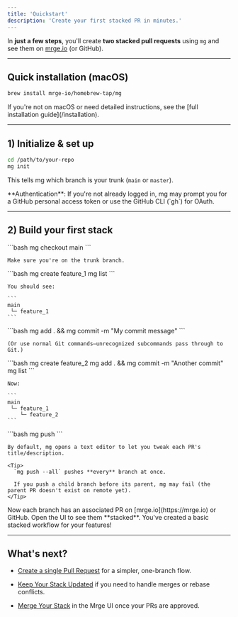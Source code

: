 ```yaml
---
title: 'Quickstart'
description: 'Create your first stacked PR in minutes.'
---
```


In **just a few steps**, you'll create **two stacked pull requests** using `mg` and see them on [mrge.io](https://mrge.io) (or GitHub).

***

## Quick installation (macOS)

```bash
brew install mrge-io/homebrew-tap/mg
```

<Note>
  If you're not on macOS or need detailed instructions, see the [full
  installation guide](/installation).
</Note>

***

## 1) Initialize & set up

```bash
cd /path/to/your-repo
mg init
```

This tells mg which branch is your trunk (`main` or `master`).

<Tip>
  **Authentication**: If you're not already logged in, mg may prompt you for a
  GitHub personal access token or use the GitHub CLI (`gh`) for OAuth.
</Tip>

***

## 2) Build your first stack

<Steps>
  <Step title="Check out trunk">
    ```bash
    mg checkout main
    ```

    Make sure you're on the trunk branch.
  </Step>

  <Step title="Create the first branch">
    ```bash
    mg create feature_1
    mg list
    ```

    You should see:

    ```
    main
     └─ feature_1
    ```
  </Step>

  <Step title="Write code & commit">
    ```bash
    mg add . && mg commit -m "My commit message"
    ```

    (Or use normal Git commands—unrecognized subcommands pass through to Git.)
  </Step>

  <Step title="Add a second branch">
    ```bash
    mg create feature_2
    mg add . && mg commit -m "Another commit"
    mg list
    ```

    Now:

    ```
    main
     └─ feature_1
        └─ feature_2
    ```
  </Step>

  <Step title="Push your stack to remote">
    ```bash
    mg push
    ```

    By default, mg opens a text editor to let you tweak each PR's title/description.

    <Tip>
      `mg push --all` pushes **every** branch at once.

      If you push a child branch before its parent, mg may fail (the parent PR doesn't exist on remote yet).
    </Tip>
  </Step>

  <Step title="Check your PRs">
    Now each branch has an associated PR on [mrge.io](https://mrge.io) or GitHub.
    Open the UI to see them **stacked**. You've created a basic stacked workflow for your features!
  </Step>
</Steps>

***

## What's next?

* [Create a single Pull Request](/how-to-guides/create-a-pull-request) for a simpler, one-branch flow.

* [Keep Your Stack Updated](/how-to-guides/keep-your-stack-updated) if you need to handle merges or rebase conflicts.

* [Merge Your Stack](/how-to-guides/merge-your-stack) in the Mrge UI once your PRs are approved.